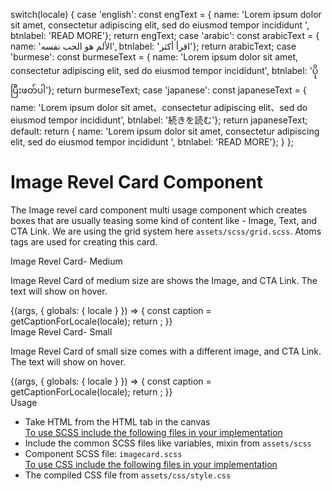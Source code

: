 
  switch(locale) {
    case 'english': const engText = { name: 'Lorem ipsum dolor sit amet, consectetur adipiscing elit, sed do eiusmod tempor incididunt ', btnlabel: 'READ MORE'}; return engText;
    case 'arabic': const arabicText = { name: 'الألم هو الحب نفسه', btnlabel: 'اقرأ أكثر'}; return arabicText;
    case 'burmese': const burmeseText = { name: 'Lorem ipsum dolor sit amet, consectetur adipiscing elit, sed do eiusmod tempor incididunt', btnlabel: 'ပိုပြီးဖတ်ပါ'}; return burmeseText;
    case 'japanese': const japaneseText = { name: 'Lorem ipsum dolor sit amet、consectetur adipiscing elit、sed do eiusmod tempor incididunt', btnlabel: '続きを読む'}; return japaneseText;
    default:
      return { name: 'Lorem ipsum dolor sit amet, consectetur adipiscing elit, sed do eiusmod tempor incididunt ', btnlabel: 'READ MORE'};
  }
};

<Meta title="Molecules/Blocks/Image Revel Card" />

<style>{`
 .subheading {
    font-weight: 700;
    font-size: 24px;
    color: #031c2d;
    letter-spacing: 1.5px;
    line-height: 24px;
    margin-bottom: 12px;
    margin-top: 40px;
  }
  .sbdocs .sbdocs-p,
  .sbdocs .sbdocs-li{
    font-size: 1rem;
  }
`}</style>

# Image Revel Card Component
The Image revel card component multi usage component which creates boxes that are usually teasing some kind of content like - Image, Text, and CTA Link. We are using the grid system here <code>assets/scss/grid.scss</code>. Atoms tags are used for creating this card.

<div className="subheading">Image Revel Card- Medium</div>
<p>Image Revel Card of medium size are shows the Image, and CTA Link. The text will show on hover.</p>

<Story name="Image card">
  {(args, { globals: { locale } }) => {
    const caption = getCaptionForLocale(locale);
    return <ImageRevelCard contentname={caption.name} image={img} button={caption.btnlabel} link='#' size='medium-4'></ImageRevelCard>;
  }}
</Story>

<div className="subheading">Image Revel Card- Small</div>
<p>Image Revel Card of small size comes with a different image, and CTA Link. The text will show on hover.</p>

<Story name="Image card-small">
  {(args, { globals: { locale } }) => {
    const caption = getCaptionForLocale(locale);
    return <ImageRevelCard contentname={caption.name} image={imgsmall} button={caption.btnlabel} link='#' size='small'></ImageRevelCard>;
  }}
</Story>

<div className="subheading">Usage</div>
<ul>
<li>Take HTML from the HTML tab in the canvas</li>
<u>To use SCSS include the following files in your implementation</u>
<li>Include the common SCSS files like variables, mixin from <code>assets/scss</code></li>
<li>Component SCSS file: <code>imagecard.scss</code></li>
<u>To use CSS include the following files in your implementation</u>
<li>The compiled CSS file from <code>assets/css/style.css</code></li>
</ul>
